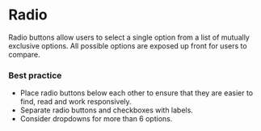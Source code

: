 # Radio

Radio buttons allow users to select a single option from a list of mutually exclusive options. All possible options are exposed up front for users to compare.

<AssetLinks>
  <AssetLink href="https://opensource.finn.no/fabric-react/#/toggle" />
  <AssetLink href="https://opensource.finn.no/fabric-vue/forms" />
</AssetLinks>

<TableOfContents />

### Best practice

- Place radio buttons below each other to ensure that they are easier to find, read and work responsively.
- Separate radio buttons and checkboxes with labels.
- Consider dropdowns for more than 6 options.
